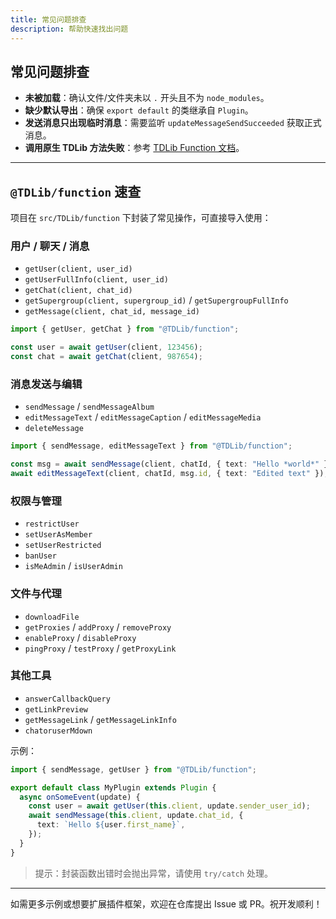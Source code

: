 ```yaml
---
title: 常见问题排查
description: 帮助快速找出问题
---
```


## 常见问题排查

- **未被加载**：确认文件/文件夹未以 `.` 开头且不为 `node_modules`。
- **缺少默认导出**：确保 `export default` 的类继承自 `Plugin`。
- **发送消息只出现临时消息**：需要监听 `updateMessageSendSucceeded` 获取正式消息。
- **调用原生 TDLib 方法失败**：参考 [TDLib Function 文档](https://core.telegram.org/tdlib/docs/classtd_1_1td__api_1_1_function.html)。

---

## `@TDLib/function` 速查

项目在 `src/TDLib/function` 下封装了常见操作，可直接导入使用：

### 用户 / 聊天 / 消息

- `getUser(client, user_id)`
- `getUserFullInfo(client, user_id)`
- `getChat(client, chat_id)`
- `getSupergroup(client, supergroup_id)` / `getSupergroupFullInfo`
- `getMessage(client, chat_id, message_id)`

```ts
import { getUser, getChat } from "@TDLib/function";

const user = await getUser(client, 123456);
const chat = await getChat(client, 987654);
```

### 消息发送与编辑

- `sendMessage` / `sendMessageAlbum`
- `editMessageText` / `editMessageCaption` / `editMessageMedia`
- `deleteMessage`

```ts
import { sendMessage, editMessageText } from "@TDLib/function";

const msg = await sendMessage(client, chatId, { text: "Hello *world*" });
await editMessageText(client, chatId, msg.id, { text: "Edited text" });
```

### 权限与管理

- `restrictUser`
- `setUserAsMember`
- `setUserRestricted`
- `banUser`
- `isMeAdmin` / `isUserAdmin`

### 文件与代理

- `downloadFile`
- `getProxies` / `addProxy` / `removeProxy`
- `enableProxy` / `disableProxy`
- `pingProxy` / `testProxy` / `getProxyLink`

### 其他工具

- `answerCallbackQuery`
- `getLinkPreview`
- `getMessageLink` / `getMessageLinkInfo`
- `chatoruserMdown`

示例：

```ts
import { sendMessage, getUser } from "@TDLib/function";

export default class MyPlugin extends Plugin {
  async onSomeEvent(update) {
    const user = await getUser(this.client, update.sender_user_id);
    await sendMessage(this.client, update.chat_id, {
      text: `Hello ${user.first_name}`,
    });
  }
}
```

> 提示：封装函数出错时会抛出异常，请使用 `try/catch` 处理。

---

如需更多示例或想要扩展插件框架，欢迎在仓库提出 Issue 或 PR。祝开发顺利！
